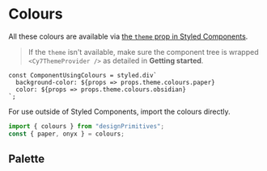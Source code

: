 
<Meta title="Primitives | Colours" />

# Colours

All these colours are available via [the `theme` prop in Styled Components](https://www.styled-components.com/docs/advanced#theming).

> If the `theme` isn't available, make sure the component tree is wrapped `<Cy7ThemeProvider />` as detailed in **Getting started**.

```
const ComponentUsingColours = styled.div`
  background-color: ${props => props.theme.colours.paper}
  color: ${props => props.theme.colours.obsidian}
`;
```

For use outside of Styled Components, import the colours directly.

```js
import { colours } from "designPrimitives";
const { paper, onyx } = colours;
```

## Palette

<Preview>
  <Story name="Palette">
    <SwatchGroup>
      <ColourSwatch colour={colours.paper} name="Paper" />
      <ColourSwatch colour={colours.obsidian} name="Obsidian" />
      <ColourSwatch colour={colours.onyx} name="Onyx" />
    </SwatchGroup>
  </Story>
</Preview>
